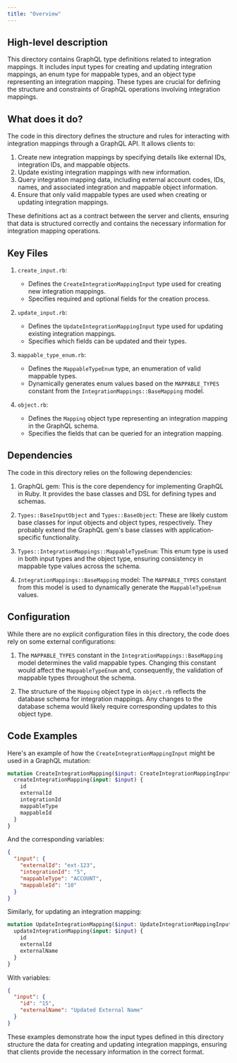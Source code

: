 ```yaml
---
title: "Overview"
---
```


## High-level description
This directory contains GraphQL type definitions related to integration mappings. It includes input types for creating and updating integration mappings, an enum type for mappable types, and an object type representing an integration mapping. These types are crucial for defining the structure and constraints of GraphQL operations involving integration mappings.

## What does it do?
The code in this directory defines the structure and rules for interacting with integration mappings through a GraphQL API. It allows clients to:

1. Create new integration mappings by specifying details like external IDs, integration IDs, and mappable objects.
2. Update existing integration mappings with new information.
3. Query integration mapping data, including external account codes, IDs, names, and associated integration and mappable object information.
4. Ensure that only valid mappable types are used when creating or updating integration mappings.

These definitions act as a contract between the server and clients, ensuring that data is structured correctly and contains the necessary information for integration mapping operations.

## Key Files

1. `create_input.rb`:
   - Defines the `CreateIntegrationMappingInput` type used for creating new integration mappings.
   - Specifies required and optional fields for the creation process.

2. `update_input.rb`:
   - Defines the `UpdateIntegrationMappingInput` type used for updating existing integration mappings.
   - Specifies which fields can be updated and their types.

3. `mappable_type_enum.rb`:
   - Defines the `MappableTypeEnum` type, an enumeration of valid mappable types.
   - Dynamically generates enum values based on the `MAPPABLE_TYPES` constant from the `IntegrationMappings::BaseMapping` model.

4. `object.rb`:
   - Defines the `Mapping` object type representing an integration mapping in the GraphQL schema.
   - Specifies the fields that can be queried for an integration mapping.

## Dependencies
The code in this directory relies on the following dependencies:

1. GraphQL gem: This is the core dependency for implementing GraphQL in Ruby. It provides the base classes and DSL for defining types and schemas.

2. `Types::BaseInputObject` and `Types::BaseObject`: These are likely custom base classes for input objects and object types, respectively. They probably extend the GraphQL gem's base classes with application-specific functionality.

3. `Types::IntegrationMappings::MappableTypeEnum`: This enum type is used in both input types and the object type, ensuring consistency in mappable type values across the schema.

4. `IntegrationMappings::BaseMapping` model: The `MAPPABLE_TYPES` constant from this model is used to dynamically generate the `MappableTypeEnum` values.

## Configuration
While there are no explicit configuration files in this directory, the code does rely on some external configurations:

1. The `MAPPABLE_TYPES` constant in the `IntegrationMappings::BaseMapping` model determines the valid mappable types. Changing this constant would affect the `MappableTypeEnum` and, consequently, the validation of mappable types throughout the schema.

2. The structure of the `Mapping` object type in `object.rb` reflects the database schema for integration mappings. Any changes to the database schema would likely require corresponding updates to this object type.

## Code Examples

Here's an example of how the `CreateIntegrationMappingInput` might be used in a GraphQL mutation:

```graphql
mutation CreateIntegrationMapping($input: CreateIntegrationMappingInput!) {
  createIntegrationMapping(input: $input) {
    id
    externalId
    integrationId
    mappableType
    mappableId
  }
}
```

And the corresponding variables:

```json
{
  "input": {
    "externalId": "ext-123",
    "integrationId": "5",
    "mappableType": "ACCOUNT",
    "mappableId": "10"
  }
}
```

Similarly, for updating an integration mapping:

```graphql
mutation UpdateIntegrationMapping($input: UpdateIntegrationMappingInput!) {
  updateIntegrationMapping(input: $input) {
    id
    externalId
    externalName
  }
}
```

With variables:

```json
{
  "input": {
    "id": "15",
    "externalName": "Updated External Name"
  }
}
```

These examples demonstrate how the input types defined in this directory structure the data for creating and updating integration mappings, ensuring that clients provide the necessary information in the correct format.